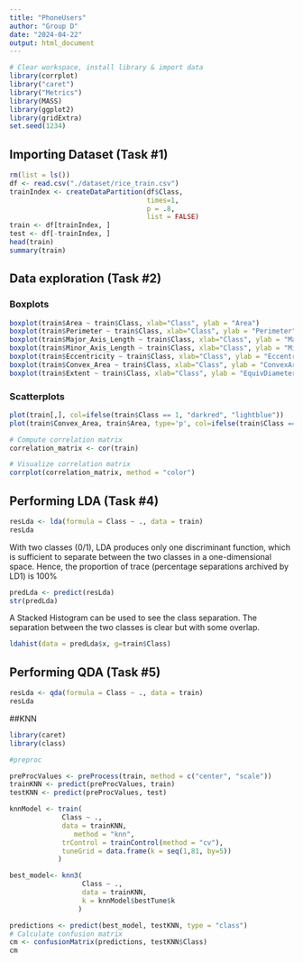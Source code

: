 ```yaml
---
title: "PhoneUsers"
author: "Group D"
date: "2024-04-22"
output: html_document
---
```



```r
# Clear workspace, install library & import data
library(corrplot)
library("caret")
library("Metrics")
library(MASS)
library(ggplot2)
library(gridExtra)
set.seed(1234)
```

## Importing Dataset (Task #1)
```r
rm(list = ls())
df <- read.csv("./dataset/rice_train.csv")
trainIndex <- createDataPartition(df$Class, 
								  times=1, 
								  p = .8, 
								  list = FALSE)
train <- df[trainIndex, ]
test <- df[-trainIndex, ]
head(train)
summary(train)

```


## Data exploration (Task #2)

### Boxplots
```r
boxplot(train$Area ~ train$Class, xlab="Class", ylab = "Area")
boxplot(train$Perimeter ~ train$Class, xlab="Class", ylab = "Perimeter")
boxplot(train$Major_Axis_Length ~ train$Class, xlab="Class", ylab = "MajorAxisLength")
boxplot(train$Minor_Axis_Length ~ train$Class, xlab="Class", ylab = "MinorAxisLength")
boxplot(train$Eccentricity ~ train$Class, xlab="Class", ylab = "Eccentricity")
boxplot(train$Convex_Area ~ train$Class, xlab="Class", ylab = "ConvexArea")
boxplot(train$Extent ~ train$Class, xlab="Class", ylab = "EquivDiameter")
```

### Scatterplots
```r
plot(train[,], col=ifelse(train$Class == 1, "darkred", "lightblue"))
plot(train$Convex_Area, train$Area, type='p', col=ifelse(train$Class == 1, "darkred", "lightblue"), xlab = "ConvexArea", ylab = "Area")
```

```r
# Compute correlation matrix
correlation_matrix <- cor(train)

# Visualize correlation matrix
corrplot(correlation_matrix, method = "color")
```


## Performing LDA (Task #4)
```r
resLda <- lda(formula = Class ~ ., data = train)
resLda
```
With two classes (0/1), LDA produces only one discriminant function, which is sufficient to separate between the two classes in a one-dimensional space. Hence, the proportion of trace (percentage separations archived by LD1) is 100%
```r
predLda <- predict(resLda)
str(predLda)
```
A Stacked Histogram can be used to see the class separation. The separation between the two classes is clear but with some overlap.
```r
ldahist(data = predLda$x, g=train$Class)
```

## Performing QDA (Task #5)
```r
resLda <- qda(formula = Class ~ ., data = train)
resLda
```


##KNN
```r
library(caret)
library(class)

#preproc

preProcValues <- preProcess(train, method = c("center", "scale"))
trainKNN <- predict(preProcValues, train)
testKNN <- predict(preProcValues, test)

knnModel <- train(
		     Class ~ ., 
		     data = trainKNN, 
	            method = "knn", 
		     trControl = trainControl(method = "cv"), 
		     tuneGrid = data.frame(k = seq(1,81, by=5))
		    )

best_model<- knn3(
                  Class ~ .,
                  data = trainKNN,
                  k = knnModel$bestTune$k
                 )

predictions <- predict(best_model, testKNN, type = "class")
# Calculate confusion matrix
cm <- confusionMatrix(predictions, testKNN$Class)
cm


```